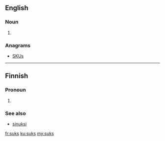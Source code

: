 ==English==

===Noun===
{{head|en|plural}}

# {{plural of|suk|lang=en}}

===Anagrams===
* [[SKUs#English|SKUs]]

----

==Finnish==

===Pronoun===
{{head|fi|pronoun form}}

# {{context|colloquial|lang=fi}} {{fi-form of|type=pronoun|sinä|case=translative}}

===See also===

* [[sinuksi#Finnish|sinuksi]]

[[fr:suks]]
[[ku:suks]]
[[my:suks]]